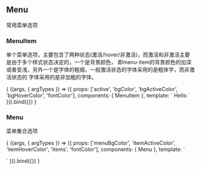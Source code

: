 


<Meta title='component/Menu' />

## Menu

常用菜单选项

### MenuItem

单个菜单选项，主要包含了两种状态(激活/hover/非激活)，而激活和非激活主要是由于多个样式状态决定的，一个是背景颜色，
即menu-item的背景颜色的加深或者变浅，另外一个是字体的粗细，一般激活状态的字体采用的是粗体字，而非激活状态的
字体采用的是非加粗的字体。

<Preview>
    <Story
        name='menu-item'
        args={{
            active: false,
            bgColor: '#eee',
            bgActiveColor: '#eee',
            bgHoverColor: '#fff',
            fontColor: '#555'
        }}
        argTypes={{
            bgColor: { control: { type: 'color' } },
            bgActiveColor: { control: { type: 'color' } },
            bgHoverColor: { control: { type: 'color' } },
            fontColor: { control: { type: 'color' } }
        }}
    >{
        ((args, { argTypes }) => ({
            props: ['active', 'bgColor', 'bgActiveColor', 'bgHoverColor', 'fontColor'],
            components: { MenuItem },
            template: `<menu-item
              :active='active'
              :bgColor='bgColor'
              :bgHoverColor='bgHoverColor'
              :bgActiveColor='bgActiveColor'
              :fontColor='fontColor'
            >
              <span>Hello</span>
            </menu-item>`
        })).bind({})
    }</Story>
</Preview>

### Menu

菜单集合选项

<Preview>
    <Story
        name='menu'
        args={{
            menuBgColor: '#eee',
            itemActiveColor: '#ddd',
            itemHoverColor: '#ddd',
            fontColor: '#555',
            items: [
                {
                    name: 'Prefix'
                },
                {
                    name: 'Next'
                },
            ]
        }}
        argTypes={{
            menuBgColor: {
                control: {
                    type: 'color'
                }
            },
            itemActiveColor: {
                control: {
                    type: 'color'
                }
            },
            itemHoverColor: {
                control: {
                    type: 'color'
                }
            },
            fontColor: {
                control: {
                    type: 'color'
                }
            }
        }}
    >{
        ((args, { argTypes }) => ({
            props: ['menuBgColor', 'itemActiveColor', 'itemHoverColor', 'items', 'fontColor'],
            components: { Menu },
            template: `<Menu
              :menuBgColor='menuBgColor'
              :itemActiveColor='itemActiveColor'
              :itemHoverColor='itemHoverColor'
              :fontColor='fontColor'
              :items='items'
            >
            </Menu>
            `
        })).bind({})
    }</Story>
</Preview>